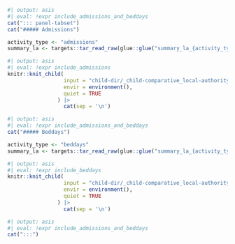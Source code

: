 ```r
#| output: asis
#| eval: !expr include_admissions_and_beddays
cat("::: panel-tabset")
cat("##### Admissions")
```

```r
activity_type <- "admissions"
summary_la <- targets::tar_read_raw(glue::glue("summary_la_{activity_type}_{cohort}"))
```

```r
#| output: asis
#| eval: !expr include_admissions
knitr::knit_child(
                  input = "child-dir/_child-comparative_local-authority_table.qmd",
                  envir = environment(),
                  quiet = TRUE
                ) |>
                  cat(sep = '\n')
```

```r
#| output: asis
#| eval: !expr include_admissions_and_beddays
cat("##### Beddays")
```

```r
activity_type <- "beddays"
summary_la <- targets::tar_read_raw(glue::glue("summary_la_{activity_type}_{cohort}"))
```

```r
#| output: asis
#| eval: !expr include_beddays
knitr::knit_child(
                  input = "child-dir/_child-comparative_local-authority_table.qmd",
                  envir = environment(),
                  quiet = TRUE
                ) |>
                  cat(sep = '\n')
```

```r
#| output: asis
#| eval: !expr include_admissions_and_beddays
cat(":::")
```
